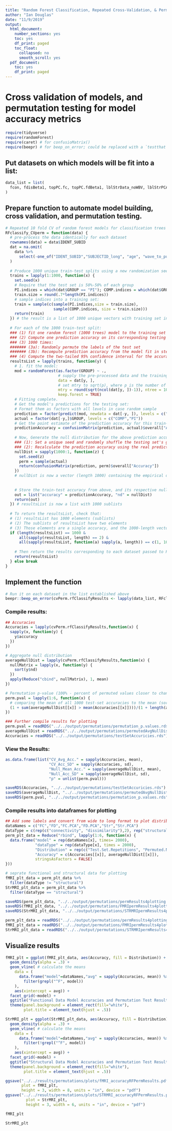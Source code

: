 ```yaml
---
title: "Random Forest Classification, Repeated Cross-Validation, & Permutation Testing"
author: "Ian Douglas"
date: "11/9/2019"
output:
  html_document:
    number_sections: yes
    toc: yes
    df_print: paged
    toc_float:
      collapsed: no
      smooth_scroll: yes
  pdf_document:
    toc: yes
    df_print: paged
---
```

# Cross validation of models, and permutation testing for model accuracy metrics

```r
require(tidyverse)
require(randomForest)
require(caret) # for confusioMatrix()
require(beepr) # for beep_on_error; could be replaced with a `testthat` function
```

## Put datasets on which models will be fit into a list:
```r
data_list = list(
  fcon, fdisBeta1, topPC.fc, topPC.fdBeta1, lblStrData_noWBV, lblStrPCAScores_noWBV
)
```

## Prepare function to automate model building, cross validation, and permutation testing.
```r
# Repeated 10 fold CV of random forest models for classification trees
RFclassify_CVperm = function(data) {
  # pre-process the data identically for each dataset
  rownames(data) = data$IDENT_SUBID
  dat = na.omit(
    data %>% 
      select(-one_of("IDENT_SUBID","SUBJECTID_long", "age", "wave_to_pull", "cbcl_totprob_t"))
  )
  
  # Produce 1000 unique train-test splits using a new randomization seed each time:
  trains = lapply(1:1000, function(x) {
    set.seed(x)
    # Require that the test set is 50%-50% of each group
    PI.indices = which(dat$GROUP == "PI"); COMP.indices = which(dat$GROUP == "COMP")
    train.size = round(.7*length(PI.indices))
    # sample indices into a training set:
    train = sample(c(sample(PI.indices,size = train.size), 
                     sample(COMP.indices, size = train.size)))
    return(train)
  }) # the result is a list of 1000 unique vectors with training set indices.
  
  # For each of the 1000 train-test split:
  ### (1) fit one random forest (1000 trees) model to the training set
  ### (2) Compute one prediction accuracy on its corresponding testing set.
  ### (3) 1000 times: 
  ####### (3a): Randomly permute the labels of the test set
  ####### (3b): Recompute prediction accuracy from the model fit in step 1.
  ### (4) Compute the two-tailed 95% confidence interval for the accuracy from step 2.
  resultsList = lapply(trains, function(y) {
    # 1. fit the model:
    mod = randomForest(as.factor(GROUP) ~ ., 
                       # supply the pre-processed data and the training indices
                       data = dat[y, ],
                       # set mtry to sqrt(p), where p is the number of predictors
                       mtry = round(sqrt(ncol(dat[y, ])-1)), ntree = 1000,
                       keep.forest = TRUE)
    # Fitting complete.
    # Get the model's predictions for the testing set:
    # Format them as factors with all levels in case random sample 
    prediction = factor(predict(mod, newdata = dat[-y, ]), levels = c("COMP", "PI"))
    actual = factor(dat[-y,]$GROUP, levels = c("COMP","PI"))
    # Get the point estimate of the prediction accuracy for this train-test split:
    predictionAccuracy = confusionMatrix(prediction, actual)$overall["Accuracy"]
    
    # Now, Generate the null distribution for the above prediction accuracy:
    ### (1): Set a unique seed and randomly shuffle the testing set's group labels
    ### (2): Recalculate the prediction accuracy using the real predictions
    nullDist = sapply(1000:1, function(z) {
      set.seed(z)
      perm = sample(actual)
      return(confusionMatrix(prediction, perm)$overall["Accuracy"])
    })
    # nullDist is now a vector (length 1000) containing the empirical distribution of accuracies
    
    
    # Store the train-test accuracy from above, and its respective null distribution:
    out = list("accuracy" = predictionAccuracy, "nd" = nullDist)
    return(out)
  }) # resultsList is now a list with 1000 sublists
  
  # To return the resultsList, check that:
  # (1) resultsList has 1000 elements (sublists)
  # (2) The sublists of resultsList have two elements
  # (3) Those elements are a single accuracy, and the 1000-length vector with the null values
  if (length(resultsList) == 1000 & 
      all(sapply(resultsList, length) == 2) &
      all(sapply(resultsList, function(a) sapply(a, length)) == c(1, 1000))) {
    
    # Then return the results corresponding to each dataset passed to RFclassify_CVperm()
    return(resultsList)
  } else break
}
```

## Implement the function
```r
# Run it on each dataset in the list established above
beepr::beep_on_error(cvPerm.rfClassifyResults <- lapply(data_list, RFclassify_CVperm), 2)
```

### Compile results:
```r
## Accuracies
Accuracies = lapply(cvPerm.rfClassifyResults,function(x) {
  sapply(x, function(y) {
    y$accuracy
  })
})

# Aggregate null distribution
averageNullDist = lapply(cvPerm.rfClassifyResults,function(x) {
  nullMatrix = lapply(x, function(y) {
    sort(y$nd)
  })
  apply(Reduce("cbind", nullMatrix), 1, mean)
})

# Permutation p-value (100% - percent of permuted values closer to chance than the observed)/100
perm.pval = lapply(1:6, function(x) {
  # comparing the mean of all 1000 test-set accuracies to the mean (sorted) null distribution
  (1 + sum(averageNullDist[[x]] > mean(Accuracies[[x]])))/(1 + length(averageNullDist[[x]]))
})
```
```r
### Further compile results for plotting
perm.pval = readRDS("../../output/permutations/permutation_p.values.rds")
averageNullDist = readRDS("../../output/permutations/permutedAvgNullDist.rds")
Accuracies = readRDS("../../output/permutations/testSetAccuricies.rds")
```

### View the Results:
```r
as.data.frame(list("CV_Avg_Acc." = sapply(Accuracies, mean),
                   "CV_Acc_SD" = sapply(Accuracies, sd),
                   "Null_Mean_Acc." = sapply(averageNullDist, mean),
                   "Null_Acc_SD" = sapply(averageNullDist, sd),
                   "p" = unlist(perm.pval)))
```

```r
saveRDS(Accuracies, "../../output/permutations/testSetAccuricies.rds")
saveRDS(averageNullDist, "../../output/permutations/permutedAvgNullDist.rds")
saveRDS(perm.pval, "../../output/permutations/permutation_p.values.rds")
```

### Compile results into dataframes for plotting
```r
## Add some labels and convert from wide to long format to plot distributions
dataNames = c("FC","FD","FC.PCA","FD.PCA","Str","Str.PCA")
dataType = c(rep(c("connectivity", "dissimilarity"),2), rep("structural",2))
perm_plt_data = Reduce("rbind", lapply(1:6, function(x) {
  data.frame("model" = rep(dataNames[x], times= 2000),
             "dataType" = rep(dataType[x], times = 2000),
             "Distribution" = rep(c("Test.Set.Repetitions", "Permuted.Null"), each = 1000),
             "Accuracy" = c(Accuracies[[x]], averageNullDist[[x]]),
             stringsAsFactors = FALSE)
}))

# seprate functional and structural data for plotting
fMRI_plt_data = perm_plt_data %>% 
  filter(dataType != "structural")
StrMRI_plt_data = perm_plt_data %>% 
  filter(dataType == "structural")
```

```r
saveRDS(perm_plt_data, "../../output/permutations/permResults4plotting.rds")
saveRDS(fMRI_plt_data, "../../output/permutations/FMRIpermResults4plotting.rds")
saveRDS(StrMRI_plt_data, "../../output/permutations/STRMRIpermResults4plotting.rds")
```

```r
perm_plt_data = readRDS("../../output/permutations/permResults4plotting.rds")
fMRI_plt_data = readRDS("../../output/permutations/FMRIpermResults4plotting.rds")
StrMRI_plt_data = readRDS("../../output/permutations/STRMRIpermResults4plotting.rds")
```

## Visualize results
```r
fMRI_plt = ggplot(fMRI_plt_data, aes(Accuracy, fill = Distribution)) +
  geom_density(alpha = .3) +
  geom_vline( # calculate the means
    data = (
      data.frame("model"=dataNames,"avg" = sapply(Accuracies, mean)) %>%
        filter(grepl("^F", model))
    ),
    aes(xintercept = avg)) +
  facet_grid(~model) +
  ggtitle("Functional Data Model Accuracies and Permutation Test Results") +
  theme(panel.background = element_rect(fill="white"),
        plot.title = element_text(hjust = .5))

StrMRI_plt = ggplot(StrMRI_plt_data, aes(Accuracy, fill = Distribution)) +
  geom_density(alpha = .3) +
  geom_vline( # calculate the means
    data = (
      data.frame("model"=dataNames,"avg" = sapply(Accuracies, mean)) %>%
        filter(!grepl("^F", model))
    ),
    aes(xintercept = avg)) +
  facet_grid(~model) +
  ggtitle("Structural Data Model Accuracies and Permutation Test Results") +
  theme(panel.background = element_rect(fill="white"),
        plot.title = element_text(hjust = .5))
```

```r
ggsave("../../results/permutations/plots/fMRI_accuracyRFPermResults.pdf",
       plot = fMRI_plt,
       height = 3, width = 8, units = "in", device = "pdf")
ggsave("../../results/permutations/plots/STRMRI_accuracyRFPermResults.pdf", 
         plot = StrMRI_plt,
         height = 3, width = 6, units = "in", device = "pdf")
```

```r
fMRI_plt
```
```r
StrMRI_plt
```
